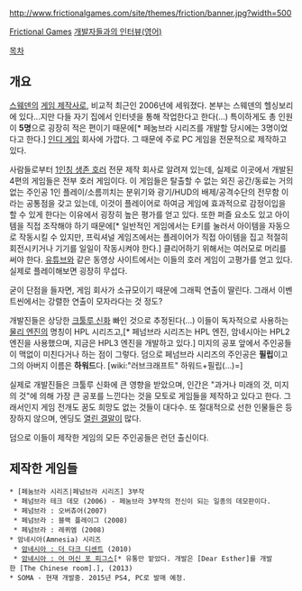 http://www.frictionalgames.com/site/themes/friction/banner.jpg?width=500

[http://www.frictionalgames.com/site/ Frictional Games]
[http://gamestar.ru/article/1599.html 개발자들과의 인터뷰(영어)]

[[목차]]

== 개요 ==

[[스웨덴]]의 [[게임 제작사]]로, 비교적 최근인 2006년에 세워졌다. 본부는 스웨덴의 헬싱보리에 있다...지만 다들 자기 집에서 인터넷을 통해 작업한다고 한다(...)
특이하게도 총 인원이 '''5명'''으로 굉장히 적은 편이기 때문에[* 페눔브라 시리즈를 개발할 당시에는 3명이었다고 한다.] [[인디 게임]] 회사에 가깝다. 그 때문에 주로 PC 게임을 전문적으로 제작하고 있다.

사람들로부터 [[1인칭 생존 호러]] 전문 제작 회사로 알려져 있는데, 실제로 이곳에서 개발된 4편의 게임들은 전부 호러 게임이다. 이 게임들은 탈출할 수 없는 외진 공간/동료는 거의 없는 주인공 1인 플레이/소름끼치는 분위기와 광기/HUD의 배제/공격수단의 전무함 이라는 공통점을 갖고 있는데, 이것이 플레이어로 하여금 게임에 효과적으로 감정이입을 할 수 있게 한다는 이유에서 굉장히 높은 평가를 얻고 있다. 또한 퍼즐 요소도 있고 아이템을 직접 조작해야 하기 때문에[* 일반적인 게임에서는 E키를 눌러서 아이템을 자동으로 작동시킬 수 있지만, 프릭셔널 게임즈에서는 플레이어가 직접 아이템을 집고 적절히 회전시키거나 기기를 일일이 작동시켜야 한다.] 클리어하기 위해서는 여러모로 머리를 써야 한다. 
[[유튜브]]와 같은 동영상 사이트에서는 이들의 호러 게임이 고평가를 얻고 있다. 실제로 플레이해보면 굉장히 무섭다.

굳이 단점을 들자면, 게임 회사가 소규모이기 때문에 그래픽 연출이 딸린다. 그래서 이벤트씬에서는 강렬한 연출이 모자라다는 것 정도?

개발진들은 상당한 [[크툴루 신화]] 빠인 것으로 추정된다(...) 이들이 독자적으로 사용하는 [[물리 엔진]]의 명칭이 HPL 시리즈고,[* 페넘브라 시리즈는 HPL 엔진, 암네시아는 HPL2 엔진을 사용했으며, 지금은 HPL3 엔진을 개발하고 있다.] 미지의 공포 앞에서 주인공들이 맥없이 미친다거나 하는 점이 그렇다. 덤으로 페넘브라 시리즈의 주인공은 '''필립'''이고 그의 아버지 이름은 '''하워드'''다. [wiki:"러브크래프트" 하워드+필립(...)=]  

실제로 개발진들은 크툴루 신화에 큰 영향을 받았으며, 인간은 "과거나 미래의 것, 미지의 것"에 의해 가장 큰 공포를 느낀다는 것을 모토로 게임들을 제작하고 있다고 한다. 그래서인지 게임 전개도 꿈도 희망도 없는 것들이 대다수. 또 절대적으로 선한 인물들은 등장하지 않으며, 엔딩도 [[열린 결말]]이 많다.

덤으로 이들이 제작한 게임의 모든 주인공들은 런던 출신이다. 

== 제작한 게임들 ==
 * [페눔브라 시리즈|페넘브라 시리즈] 3부작 
  * 페넘브라 테크 데모 (2006) - 페눔브라 3부작의 전신이 되는 일종의 데모판이다.
  * 페넘브라 : 오버츄어(2007)
  * 페넘브라 : 블랙 플레이그 (2008)
  * 페넘브라 : 레퀴엠 (2008)
 * 암네시아(Amnesia) 시리즈
  * [[암네시아 : 더 다크 디센트]] (2010)
  * [[암네시아 : 어 머신 포 피그스]][* 유통만 맡았다. 개발은 [Dear Esther]를 개발한 [The Chinese room].], (2013)
 * SOMA - 현재 개발중. 2015년 PS4, PC로 발매 예정.
